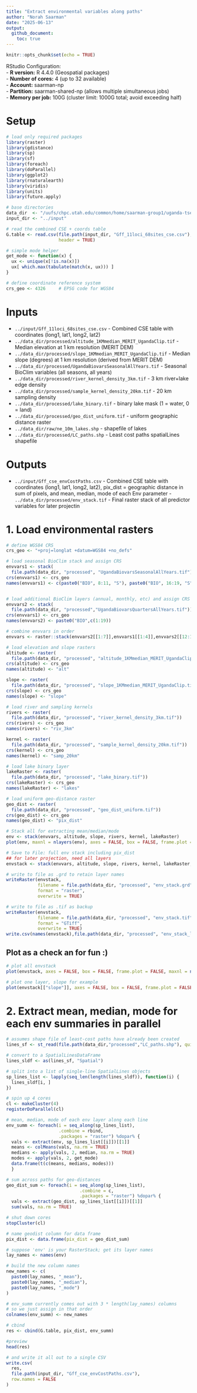 ```yaml
---
title: "Extract environmental variables along paths"
author: "Norah Saarman"
date: "2025-06-13"
output:
  github_document:
    toc: true
---
```


```r
knitr::opts_chunk$set(echo = TRUE)
```
RStudio Configuration:  
- **R version:** R 4.4.0 (Geospatial packages)  
- **Number of cores:** 4 (up to 32 available)   
- **Account:** saarman-np  
- **Partition:** saarman-shared-np (allows multiple simultaneous jobs)  
- **Memory per job:** 100G (cluster limit: 1000G total; avoid exceeding half)    

# Setup
```r
# load only required packages
library(raster)
library(gdistance)
library(sp)
library(sf)
library(foreach)
library(doParallel)
library(ggplot2)
library(rnaturalearth)
library(viridis)
library(units)
library(future.apply)

# base directories
data_dir  <- "/uufs/chpc.utah.edu/common/home/saarman-group1/uganda-tsetse-LG/data"
input_dir <- "../input"

# read the combined CSE + coords table
G.table <- read.csv(file.path(input_dir, "Gff_11loci_68sites_cse.csv"),
                    header = TRUE)

# simple mode helper
get_mode <- function(x) {
  ux <- unique(x[!is.na(x)])
  ux[ which.max(tabulate(match(x, ux))) ]
}

# define coordinate reference system
crs_geo <- 4326     # EPSG code for WGS84
```

# Inputs
  - `../input/Gff_11loci_68sites_cse.csv` - Combined CSE table with coordinates (long1, lat1, long2, lat2) 
  - `../data_dir/processed/altitude_1KMmedian_MERIT_UgandaClip.tif` - Median elevation at 1 km resolution (MERIT DEM)  
  - `../data_dir/processed/slope_1KMmedian_MERIT_UgandaClip.tif` - Median slope (degrees) at 1 km resolution (derived from MERIT DEM)  
  - `../data_dir/processed/UgandaBiovarsSeasonalAllYears.tif` - Seasonal BioClim variables (all seasons, all years)    
  - `../data_dir/processed/river_kernel_density_3km.tif` - 3 km river+lake edge density 
  - `../data_dir/processed/sample_kernel_density_20km.tif` - 20 km sampling density
  - `../data_dir/processed/lake_binary.tif` - binary lake mask (1 = water, 0 = land)  
  - `../data_dir/processed/geo_dist_uniform.tif` - uniform geographic distance raster   
  - `../data_dir/raw/ne_10m_lakes.shp` - shapefile of lakes  
  - `../data_dir/processed/LC_paths.shp` - Least cost paths spatialLines shapefile  
  
# Outputs  
  - `../input/Gff_cse_envCostPaths.csv`  - Combined CSE table with coordinates (long1, lat1, long2, lat2), pix_dist = geographic distance in sum of pixels, and mean, median, mode of each Env parameter   - `../data_dir/processed/env_stack.tif` - Final raster stack of all predictor variables for later projectin
  
# 1. Load environmental rasters  
```r
# define WGS84 CRS
crs_geo <- "+proj=longlat +datum=WGS84 +no_defs"

# load seasonal BioClim stack and assign CRS
envvars1 <- stack(
  file.path(data_dir, "processed", "UgandaBiovarsSeasonalAllYears.tif"))
crs(envvars1) <- crs_geo
names(envvars1) <- c(paste0("BIO", 8:11, "S"), paste0("BIO", 16:19, "S"))


# load additional BioClim layers (annual, monthly, etc) and assign CRS
envvars2 <- stack(
  file.path(data_dir, "processed","UgandaBiovarsQuartersAllYears.tif"))
crs(envvars1) <- crs_geo
names(envvars2) <- paste0("BIO",c(1:19))

# combine envvars in order
envvars <- raster::stack(envvars2[[1:7]],envvars1[[1:4]],envvars2[[12:15]],envvars1[[5:8]])

# load elevation and slope rasters
altitude <- raster(
  file.path(data_dir, "processed", "altitude_1KMmedian_MERIT_UgandaClip.tif"))
crs(altitude) <- crs_geo
names(altitude) <- "alt"

slope <- raster(
  file.path(data_dir, "processed", "slope_1KMmedian_MERIT_UgandaClip.tif"))
crs(slope) <- crs_geo
names(slope) <- "slope"

# load river and sampling kernels
rivers <- raster(
  file.path(data_dir, "processed", "river_kernel_density_3km.tif"))
crs(rivers) <- crs_geo
names(rivers) <- "riv_3km" 

kernel <- raster(
  file.path(data_dir, "processed", "sample_kernel_density_20km.tif"))
crs(kernel) <- crs_geo
names(kernel) <- "samp_20km" 

# load lake binary layer
lakeRaster <- raster(
  file.path(data_dir, "processed", "lake_binary.tif"))
crs(lakeRaster) <- crs_geo
names(lakeRaster) <- "lakes"

# load uniform geo‐distance raster
geo_dist <- raster(
  file.path(data_dir, "processed", "geo_dist_uniform.tif"))
crs(geo_dist) <- crs_geo
names(geo_dist) <- "pix_dist"

# Stack all for extracting mean/median/mode
env <- stack(envvars, altitude, slope, rivers, kernel, lakeRaster)
plot(env, maxnl = nlayers(env), axes = FALSE, box = FALSE, frame.plot = FALSE)

# Save to File: full env stack including pix_dist
## for later projection, need all layers
envstack <- stack(envvars, altitude, slope, rivers, kernel, lakeRaster, geo_dist)

# write to file as .grd to retain layer names
writeRaster(envstack,
            filename = file.path(data_dir, "processed", "env_stack.grd"),
            format = "raster",
            overwrite = TRUE)

# write to file as .tif as backup
writeRaster(envstack,
            filename = file.path(data_dir, "processed", "env_stack.tif"),
            format = "GTiff",
            overwrite = TRUE)
write.csv(names(envstack),file.path(data_dir, "processed", "env_stack_layers.csv"))
```
## Plot as a check an for fun :) 
```r
# plot all envstack
plot(envstack, axes = FALSE, box = FALSE, frame.plot = FALSE, maxnl = nlayers(envstack))

# plot one layer, slope for example
plot(envstack[["slope"]], axes = FALSE, box = FALSE, frame.plot = FALSE)
```

# 2. Extract mean, median, mode for each env summaries in parallel
```r
# assumes shape file of least-cost paths have already been created
lines_sf <- st_read(file.path(data_dir,"processed","LC_paths.shp"), quiet=TRUE)

# convert to a SpatialLinesDataFrame
lines_sldf <- as(lines_sf, "Spatial")

# split into a list of single‐line SpatialLines objects
sp_lines_list <- lapply(seq_len(length(lines_sldf)), function(i) {
  lines_sldf[i, ]
})

# spin up 4 cores
cl <- makeCluster(4)
registerDoParallel(cl)

# mean, median, mode of each env layer along each line
env_summ <- foreach(i = seq_along(sp_lines_list),
                    .combine = rbind,
                    .packages = "raster") %dopar% {
  vals <- extract(env, sp_lines_list[[i]])[[1]]
  means <- colMeans(vals, na.rm = TRUE)
  medians <- apply(vals, 2, median, na.rm = TRUE)
  modes <- apply(vals, 2, get_mode)
  data.frame(t(c(means, medians, modes)))
  }

# sum across paths for geo-distances
geo_dist_sum <- foreach(i = seq_along(sp_lines_list),
                            .combine = c,
                            .packages = "raster") %dopar% {
  vals <- extract(geo_dist, sp_lines_list[[i]])[[1]]
  sum(vals, na.rm = TRUE)

# shut down cores
stopCluster(cl)

# name geodist column for data frame
pix_dist <- data.frame(pix_dist = geo_dist_sum)

# suppose 'env' is your RasterStack; get its layer names
lay_names <- names(env)

# build the new column names
new_names <- c(
  paste0(lay_names, "_mean"),
  paste0(lay_names, "_median"),
  paste0(lay_names, "_mode")
)

# env_summ currently comes out with 3 * length(lay_names) columns
# so we just assign in that order
colnames(env_summ) <- new_names

# cbind
res <- cbind(G.table, pix_dist, env_summ)

#preview
head(res)

# and write it all out to a single CSV
write.csv(
  res,
  file.path(input_dir, "Gff_cse_envCostPaths.csv"),
  row.names = FALSE
)
```